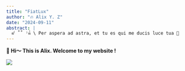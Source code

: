 ```yaml
---
title: "FiatLux"
author: "🔥 Alix Y. Z"
date: "2024-09-11"
abstract: |
  ฅ⁽͑ ˚˚ ⁾̉ฅ \ Per aspera ad astra, et tu es qui me ducis luce tua 🌟
---
```


**👋 Hi～ This is Alix. Welcome to my website !**

![](images/avatar.JPG)

